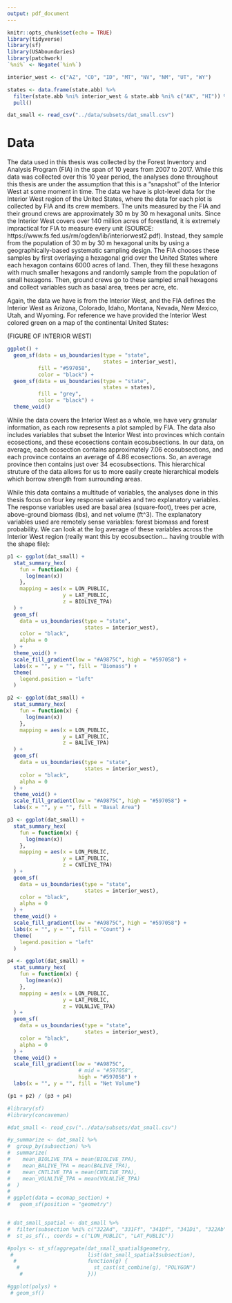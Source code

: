 ```yaml
---
output: pdf_document
---
```


```r
knitr::opts_chunk$set(echo = TRUE)
library(tidyverse)
library(sf)
library(USAboundaries)
library(patchwork)
`%ni%` <- Negate(`%in%`)

interior_west <- c("AZ", "CO", "ID", "MT", "NV", "NM", "UT", "WY")

states <- data.frame(state.abb) %>%
  filter(state.abb %ni% interior_west & state.abb %ni% c("AK", "HI")) %>%
  pull()

dat_small <- read_csv("../data/subsets/dat_small.csv")
```

# Data

The data used in this thesis was collected by the Forest Inventory and Analysis Program (FIA) in the span of 10 years from 2007 to 2017. While this data was collected over this 10 year period, the analyses done throughout this thesis are under the assumption that this is a "snapshot" of the Interior West at some moment in time. The data we have is plot-level data for the Interior West region of the United States, where the data for each plot is collected by FIA and its crew members. The units measured by the FIA and their ground crews are approximately 30 m by 30 m hexagonal units. Since the Interior West covers over 140 million acres of forestland, it is extremely impractical for FIA to measure every unit (SOURCE: https://www.fs.fed.us/rm/ogden/lib/interiorwest2.pdf). Instead, they sample from the population of 30 m by 30 m hexagonal units by using a geographically-based systematic sampling design. The FIA chooses these samples by first overlaying a hexagonal grid over the United States where each hexagon contains 6000 acres of land. Then, they fill these hexagons with much smaller hexagons and randomly sample from the population of small hexagons. Then, ground crews go to these sampled small hexagons and collect variables such as basal area, trees per acre, etc. 

Again, the data we have is from the Interior West, and the FIA defines the Interior West as Arizona, Colorado, Idaho, Montana, Nevada, New Mexico, Utah, and Wyoming. For reference we have provided the Interior West colored green on a map of the continental United States:

(FIGURE OF INTERIOR WEST)

```r
ggplot() +
  geom_sf(data = us_boundaries(type = "state",
                               states = interior_west),
          fill = "#597058",
          color = "black") +
  geom_sf(data = us_boundaries(type = "state",
                               states = states),
          fill = "grey",
          color = "black") +
  theme_void()
```


While the data covers the Interior West as a whole, we have very granular information, as each row represents a plot sampled by FIA. The data also includes variables that subset the Interior West into provinces which contain ecosections, and these ecosections contain ecosubsections. In our data, on average, each ecosection contains approximately 7.06 ecosubsections, and each province contains an average of 4.86 ecosections. So, an average province then contains just over 34 ecosubsections. This hierarchical struture of the data allows for us to more easily create hierarchical models which borrow strength from surrounding areas. 

While this data contains a multitude of variables, the analyses done in this thesis focus on four key response variables and two explanatory variables. The response variables used are basal area (square-foot), trees per acre, above-ground biomass (lbs), and net volume (ft^3). The explanatory variables used are remotely sense variables: forest biomass and forest probability. We can look at the log average of these variables across the Interior West region (really want this by ecosubsection... having trouble with the shape file):

```r
p1 <- ggplot(dat_small) +
  stat_summary_hex(
    fun = function(x) {
      log(mean(x))
    },
    mapping = aes(x = LON_PUBLIC,
                  y = LAT_PUBLIC,
                  z = BIOLIVE_TPA)
  ) +
  geom_sf(
    data = us_boundaries(type = "state",
                         states = interior_west),
    color = "black",
    alpha = 0
  ) +
  theme_void() +
  scale_fill_gradient(low = "#A9875C", high = "#597058") +
  labs(x = "", y = "", fill = "Biomass") +
  theme(
    legend.position = "left"
  )

p2 <- ggplot(dat_small) +
  stat_summary_hex(
    fun = function(x) {
      log(mean(x))
    },
    mapping = aes(x = LON_PUBLIC,
                  y = LAT_PUBLIC,
                  z = BALIVE_TPA)
  ) +
  geom_sf(
    data = us_boundaries(type = "state",
                         states = interior_west),
    color = "black",
    alpha = 0
  ) +
  theme_void() +
  scale_fill_gradient(low = "#A9875C", high = "#597058") +
  labs(x = "", y = "", fill = "Basal Area") 

p3 <- ggplot(dat_small) +
  stat_summary_hex(
    fun = function(x) {
      log(mean(x))
    },
    mapping = aes(x = LON_PUBLIC,
                  y = LAT_PUBLIC,
                  z = CNTLIVE_TPA)
  ) +
  geom_sf(
    data = us_boundaries(type = "state",
                         states = interior_west),
    color = "black",
    alpha = 0
  ) +
  theme_void() +
  scale_fill_gradient(low = "#A9875C", high = "#597058") +
  labs(x = "", y = "", fill = "Count") +
  theme(
    legend.position = "left"
  )

p4 <- ggplot(dat_small) +
  stat_summary_hex(
    fun = function(x) {
      log(mean(x))
    },
    mapping = aes(x = LON_PUBLIC,
                  y = LAT_PUBLIC,
                  z = VOLNLIVE_TPA)
  ) +
  geom_sf(
    data = us_boundaries(type = "state",
                         states = interior_west),
    color = "black",
    alpha = 0
  ) +
  theme_void() +
  scale_fill_gradient(low = "#A9875C",
                       # mid = "#597058", 
                       high = "#597058") +
  labs(x = "", y = "", fill = "Net Volume") 

(p1 + p2) / (p3 + p4)
```











```r
#library(sf)
#library(concaveman)

#dat_small <- read_csv("../data/subsets/dat_small.csv")

#y_summarize <- dat_small %>%
#  group_by(subsection) %>%
#  summarize(
#    mean_BIOLIVE_TPA = mean(BIOLIVE_TPA),
#    mean_BALIVE_TPA = mean(BALIVE_TPA),
#    mean_CNTLIVE_TPA = mean(CNTLIVE_TPA),
#    mean_VOLNLIVE_TPA = mean(VOLNLIVE_TPA)
#  )
# 
# ggplot(data = ecomap_section) +
#   geom_sf(position = "geometry")


# dat_small_spatial <- dat_small %>%
#  filter(subsection %ni% c("322Ad", "331Ff", "341Df", "341Di", "322Ab")) %>%
#  st_as_sf(., coords = c("LON_PUBLIC", "LAT_PUBLIC"))

#polys <- st_sf(aggregate(dat_small_spatial$geometry,
 #                        list(dat_small_spatial$subsection),
  #                       function(g) {
   #                        st_cast(st_combine(g), "POLYGON")
    #                     }))

#ggplot(polys) +
 # geom_sf()
```




